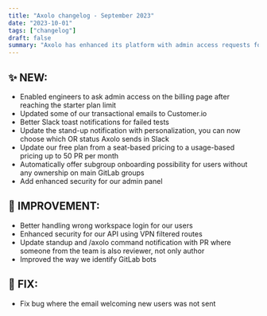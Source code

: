 ```yaml
---
title: "Axolo changelog - September 2023"
date: "2023-10-01"
tags: ["changelog"]
draft: false
summary: "Axolo has enhanced its platform with admin access requests for engineers, revamped transactional emails, personalized Slack notifications, and a new usage-based free plan. Security for the admin panel and API has been strengthened, user login and notification systems improved, and a bug affecting new user welcome emails has been fixed."
---
```


## ✨ NEW:

- Enabled engineers to ask admin access on the billing page after reaching the starter plan limit
- Updated some of our transactional emails to Customer.io
- Better Slack toast notifications for failed tests
- Update the stand-up notification with personalization, you can now choose which OR status Axolo sends in Slack
- Update our free plan from a seat-based pricing to a usage-based pricing up to 50 PR per month
- Automatically offer subgroup onboarding possibility for users without any ownership on main GitLab groups
- Add enhanced security for our admin panel

## 🔨 IMPROVEMENT:

- Better handling wrong workspace login for our users
- Enhanced security for our API using VPN filtered routes
- Update standup and /axolo command notification with PR where someone from the team is also reviewer, not only author
- Improved the way we identify GitLab bots

## 🐞 FIX:

- Fix bug where the email welcoming new users was not sent
